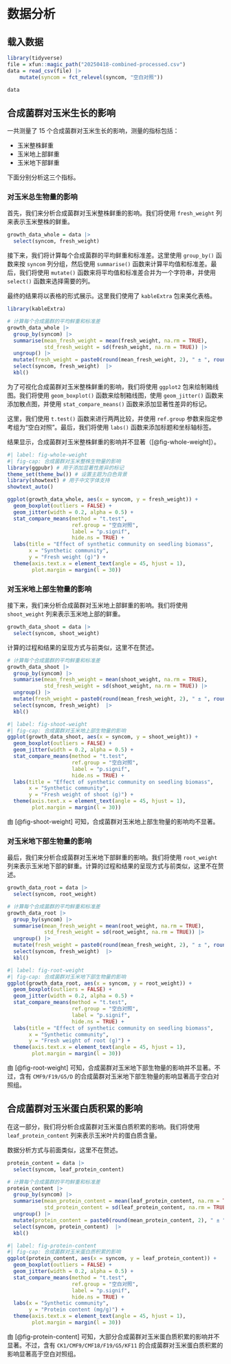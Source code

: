 # 数据分析

## 载入数据

```r
library(tidyverse)
file = xfun::magic_path("20250418-combined-processed.csv")
data = read_csv(file) |> 
    mutate(syncom = fct_relevel(syncom, "空白对照"))

data
```


## 合成菌群对玉米生长的影响

一共测量了 15 个合成菌群对玉米生长的影响，测量的指标包括：

- 玉米整株鲜重
- 玉米地上部鲜重
- 玉米地下部鲜重

下面分别分析这三个指标。

### 对玉米总生物量的影响

首先，我们来分析合成菌群对玉米整株鲜重的影响。我们将使用 `fresh_weight` 列来表示玉米整株的鲜重。

```r
growth_data_whole = data |> 
  select(syncom, fresh_weight)
```

接下来，我们将计算每个合成菌群的平均鲜重和标准差。这里使用 `group_by()` 函数来按 `syncom` 列分组，然后使用 `summarise()` 函数来计算平均值和标准差。最后，我们将使用 `mutate()` 函数来将平均值和标准差合并为一个字符串，并使用 `select()` 函数来选择需要的列。

最终的结果将以表格的形式展示。这里我们使用了 `kableExtra` 包来美化表格。

```r
library(kableExtra)

# 计算每个合成菌群的平均鲜重和标准差
growth_data_whole |> 
  group_by(syncom) |> 
  summarise(mean_fresh_weight = mean(fresh_weight, na.rm = TRUE),
            std_fresh_weight = sd(fresh_weight, na.rm = TRUE)) |> 
  ungroup() |> 
  mutate(fresh_weight = paste0(round(mean_fresh_weight, 2), " ± ", round(std_fresh_weight, 2))) |>
  select(syncom, fresh_weight)  |> 
  kbl()
```

为了可视化合成菌群对玉米整株鲜重的影响，我们将使用 `ggplot2` 包来绘制箱线图。我们将使用 `geom_boxplot()` 函数来绘制箱线图，使用 `geom_jitter()` 函数来添加散点图，并使用 `stat_compare_means()` 函数来添加显著性差异的标记。

这里，我们使用 `t.test()` 函数来进行两两比较，并使用 `ref.group` 参数来指定参考组为“空白对照”。最后，我们将使用 `labs()` 函数来添加标题和坐标轴标签。

结果显示，合成菌群对玉米整株鲜重的影响并不显著（[@fig-whole-weight]）。

```r
#| label: fig-whole-weight
#| fig-cap: 合成菌群对玉米整株生物量的影响
library(ggpubr) # 用于添加显著性差异的标记
theme_set(theme_bw()) # 设置主题为白色背景
library(showtext) # 用于中文字体支持
showtext_auto()

ggplot(growth_data_whole, aes(x = syncom, y = fresh_weight)) +
  geom_boxplot(outliers = FALSE) +
  geom_jitter(width = 0.2, alpha = 0.5) +
  stat_compare_means(method = "t.test", 
                     ref.group = "空白对照", 
                     label = "p.signif", 
                     hide.ns = TRUE) +
  labs(title = "Effect of synthetic community on seedling biomass",
       x = "Synthetic community",
       y = "Fresh weight (g)") +
  theme(axis.text.x = element_text(angle = 45, hjust = 1),
        plot.margin = margin(l = 30))
```

### 对玉米地上部生物量的影响

接下来，我们来分析合成菌群对玉米地上部鲜重的影响。我们将使用 `shoot_weight` 列来表示玉米地上部的鲜重。

```r
growth_data_shoot = data |> 
  select(syncom, shoot_weight)
```

计算的过程和结果的呈现方式与前类似，这里不在赘述。

```r
# 计算每个合成菌群的平均鲜重和标准差
growth_data_shoot |> 
  group_by(syncom) |> 
  summarise(mean_fresh_weight = mean(shoot_weight, na.rm = TRUE),
            std_fresh_weight = sd(shoot_weight, na.rm = TRUE)) |> 
  ungroup() |> 
  mutate(fresh_weight = paste0(round(mean_fresh_weight, 2), " ± ", round(std_fresh_weight, 2))) |>
  select(syncom, fresh_weight)  |> 
  kbl()
```

```r
#| label: fig-shoot-weight
#| fig-cap: 合成菌群对玉米地上部生物量的影响
ggplot(growth_data_shoot, aes(x = syncom, y = shoot_weight)) +
  geom_boxplot(outliers = FALSE) +
  geom_jitter(width = 0.2, alpha = 0.5) +
  stat_compare_means(method = "t.test", 
                     ref.group = "空白对照", 
                     label = "p.signif", 
                     hide.ns = TRUE) +
  labs(title = "Effect of synthetic community on seedling biomass",
       x = "Synthetic community",
       y = "Fresh weight of shoot (g)") +
  theme(axis.text.x = element_text(angle = 45, hjust = 1),
        plot.margin = margin(l = 30))
```

由 [@fig-shoot-weight] 可知，合成菌群对玉米地上部生物量的影响均不显著。

### 对玉米地下部生物量的影响

最后，我们来分析合成菌群对玉米地下部鲜重的影响。我们将使用 `root_weight` 列来表示玉米地下部的鲜重。计算的过程和结果的呈现方式与前类似，这里不在赘述。

```r
growth_data_root = data |> 
  select(syncom, root_weight)
```

```r
# 计算每个合成菌群的平均鲜重和标准差
growth_data_root |> 
  group_by(syncom) |> 
  summarise(mean_fresh_weight = mean(root_weight, na.rm = TRUE),
            std_fresh_weight = sd(root_weight, na.rm = TRUE)) |> 
  ungroup() |> 
  mutate(fresh_weight = paste0(round(mean_fresh_weight, 2), " ± ", round(std_fresh_weight, 2))) |>
  select(syncom, fresh_weight)  |> 
  kbl()
```

```r
#| label: fig-root-weight
#| fig-cap: 合成菌群对玉米地下部生物量的影响
ggplot(growth_data_root, aes(x = syncom, y = root_weight)) +
  geom_boxplot(outliers = FALSE) +
  geom_jitter(width = 0.2, alpha = 0.5) +
  stat_compare_means(method = "t.test", 
                     ref.group = "空白对照", 
                     label = "p.signif", 
                     hide.ns = TRUE) +
  labs(title = "Effect of synthetic community on seedling biomass",
       x = "Synthetic community",
       y = "Fresh weight of root (g)") +
  theme(axis.text.x = element_text(angle = 45, hjust = 1),
        plot.margin = margin(l = 30))
```

由 [@fig-root-weight] 可知，合成菌群对玉米地下部生物量的影响并不显著。不过，含有 `CMF9/F19/G5/D` 的合成菌群对玉米地下部生物量的影响显著高于空白对照组。

## 合成菌群对玉米蛋白质积累的影响

在这一部分，我们将分析合成菌群对玉米蛋白质积累的影响。我们将使用 `leaf_protein_content` 列来表示玉米叶片的蛋白质含量。

数据分析方式与前面类似，这里不在赘述。

```r
protein_content = data |> 
  select(syncom, leaf_protein_content)
```

```r
# 计算每个合成菌群的平均鲜重和标准差
protein_content |> 
  group_by(syncom) |> 
  summarise(mean_protein_content = mean(leaf_protein_content, na.rm = TRUE),
            std_protein_content = sd(leaf_protein_content, na.rm = TRUE)) |>
  ungroup() |>
  mutate(protein_content = paste0(round(mean_protein_content, 2), " ± ", round(std_protein_content, 2))) |>
  select(syncom, protein_content)  |>
  kbl()
```


```r
#| label: fig-protein-content
#| fig-cap: 合成菌群对玉米蛋白质积累的影响
ggplot(protein_content, aes(x = syncom, y = leaf_protein_content)) +
  geom_boxplot(outliers = FALSE) +
  geom_jitter(width = 0.2, alpha = 0.5) +
  stat_compare_means(method = "t.test", 
                     ref.group = "空白对照", 
                     label = "p.signif", 
                     hide.ns = TRUE) +
  labs(x = "Synthetic community",
       y = "Protein content (mg/g)") +
  theme(axis.text.x = element_text(angle = 45, hjust = 1),
        plot.margin = margin(l = 30))
```

由 [@fig-protein-content] 可知，大部分合成菌群对玉米蛋白质积累的影响并不显著。不过，含有 `CK1/CMF9/CMF18/F19/G5/KF11` 的合成菌群对玉米蛋白质积累的影响显著高于空白对照组。
